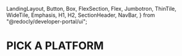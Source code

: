   LandingLayout,
  Button,
  Box,
  FlexSection,
  Flex,
  Jumbotron,
  ThinTile,
  WideTile,
  Emphasis,
  H1,
  H2,
  SectionHeader,
  NavBar,
} from "@redocly/developer-portal/ui";

# PICK A PLATFORM

<Box>
  <FlexSection justifyContent="space-around" flexWrap="wrap">
    <WideTile
      to="/developer-portal/for-developers/woocommerce"
      header="WooCommerce"
    ></WideTile>
    <WideTile
      to="/developer-portal/for-developers/bigcommerce"
      header="BigCommerce"
    ></WideTile>
    <WideTile
      to="/developer-portal/for-developers/magento"
      header="Magento"
    ></WideTile>
    <WideTile
      to="/developer-portal/for-developers/salesforce"
      header="Salesforce Cloud"
    ></WideTile>
    <WideTile
      to="/developer-portal/for-developers/custom-integration"
      header="Custom Integration"
    ></WideTile>
  </FlexSection>
</Box>
